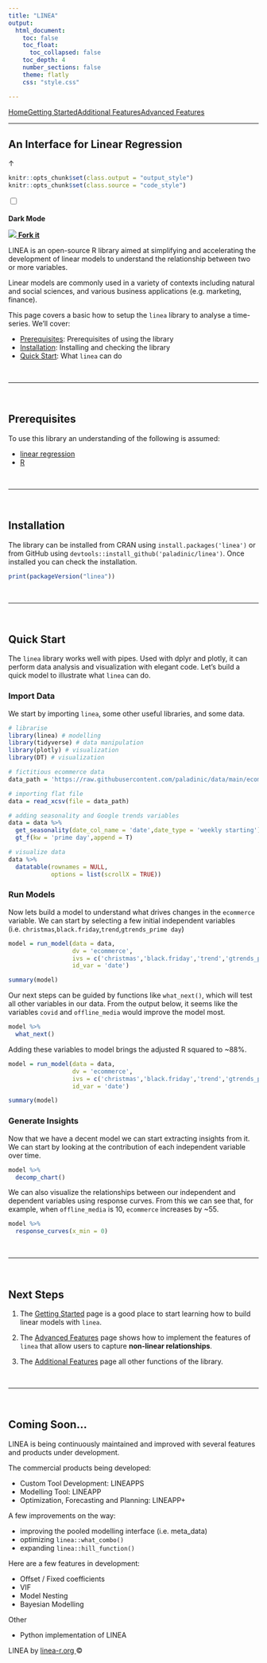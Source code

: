 ```yaml
---
title: "LINEA"
output:
  html_document:
    toc: false
    toc_float:
      toc_collapsed: false
    toc_depth: 4  
    number_sections: false
    theme: flatly
    css: "style.css"

---
```


<div class='nav'><a href='index.html'>Home</a><a href='linea_getting_started.html'>Getting Started</a><a href='linea_additional_features.html'>Additional Features</a><a href='linea_advanced_features.html'>Advanced Features</a></div>

<hr>

## An Interface for Linear Regression


<!--HEAD STUFF-->
<link rel="preconnect" href="https://fonts.googleapis.com">
<link rel="preconnect" href="https://fonts.gstatic.com" crossorigin>
<link href="https://fonts.googleapis.com/css2?family=Montserrat+Alternates:wght@200;400;600;800&family=Roboto:wght@300&display=swap" rel="stylesheet">

<script language="JavaScript" src="script.js"></script>

<a id="back_to_top">&#8593;</a>


```r
knitr::opts_chunk$set(class.output = "output_style")
knitr::opts_chunk$set(class.source = "code_style")
```

<!--HEADER STUFF-->
<div class='dark_mode_home'>
  <label class="switch">
    <input type="checkbox" value="dark_mode" id="dark_mode">
    <span class="slider round"></span>    
  </label>
  <br>
  <strong>Dark Mode</strong>
</div>

<a class='github_home' href='https://github.com/paladinic/linea'>
  <img src='img/github_white.png'/>
  <strong>Fork it</strong>
</a>

<!--CONTENT-->
<span class='logo_span'>LINEA</span> is an open-source R library aimed at simplifying and accelerating the development of linear models to understand the relationship between two or more variables. 

Linear models are commonly used in a variety of contexts including natural and social sciences, and various business applications (e.g. marketing, finance). 

This page covers a basic how to setup the `linea` library to analyse a time-series. We'll cover:

* [Prerequisites](#Prerequisites): Prerequisites of using the library
* [Installation](#Installation): Installing and checking the library
* [Quick Start](#Quick Start): What `linea` can do

<br>
<hr>
<br>

## Prerequisites

To use this library an understanding of the following is assumed:

* [linear regression](https://en.wikipedia.org/wiki/Linear_regression)
* [R](https://www.r-project.org/)

<br>
<hr>
<br>

## Installation  

The library can be installed from CRAN using `install.packages('linea')` or from GitHub using `devtools::install_github('paladinic/linea')`.
Once installed you can check the installation.

```r
print(packageVersion("linea"))
```

<br>
<hr>
<br>

## Quick Start

The `linea` library works well with pipes. Used with dplyr and plotly, it can perform data analysis and visualization with elegant code.
Let's build a quick model to illustrate what `linea` can do.


### Import Data

We start by importing `linea`, some other useful libraries, and some data.

```r

# librarise
library(linea) # modelling
library(tidyverse) # data manipulation
library(plotly) # visualization
library(DT) # visualization

# fictitious ecommerce data
data_path = 'https://raw.githubusercontent.com/paladinic/data/main/ecomm_data.csv'

# importing flat file
data = read_xcsv(file = data_path)

# adding seasonality and Google trends variables
data = data %>% 
  get_seasonality(date_col_name = 'date',date_type = 'weekly starting') %>%
  gt_f(kw = 'prime day',append = T)

# visualize data
data %>%
  datatable(rownames = NULL,
            options = list(scrollX = TRUE))

```

### Run Models

Now lets build a model to understand what drives changes in the `ecommerce` variable.
We can start by selecting a few initial independent variables (i.e. `christmas`,`black.friday`,`trend`,`gtrends_prime day`)

```r

model = run_model(data = data,
                  dv = 'ecommerce',
                  ivs = c('christmas','black.friday','trend','gtrends_prime day'),
                  id_var = 'date')

summary(model)

```

Our next steps can be guided by functions like `what_next()`, which will test all other variables in our data.
From the output below, it seems like the variables `covid` and `offline_media` would improve the model most.

```r

model %>% 
  what_next()

```

Adding these variables to model brings the adjusted R squared to ~88%.

```r

model = run_model(data = data,
                  dv = 'ecommerce',
                  ivs = c('christmas','black.friday','trend','gtrends_prime day','covid','offline_media'),
                  id_var = 'date')

summary(model)

```


### Generate Insights

Now that we have a decent model we can start extracting insights from it.
We can start by looking at the contribution of each independent variable over time.

```r

model %>% 
  decomp_chart()


```

We can also visualize the relationships between our independent and dependent variables using response curves.
From this we can see that, for example, when `offline_media` is 10, `ecommerce` increases by ~55. 

```r

model %>% 
  response_curves(x_min = 0)


```

<br>
<hr>
<br>


## Next Steps

1. The <a href="linea_getting_started.html">Getting Started</a> page is a good place to start learning how to build linear models with `linea`.

2. The <a href="linea_advanced_features.html">Advanced Features</a> page shows how to implement the features of `linea` that allow users to capture <b>non-linear relationships</b>.

3. The <a href="linea_additional_features.html">Additional Features</a> page all other functions of the library.

<br>
<hr>
<br>

## Coming Soon...

<span class='logo_span'>LINEA</span> is being continuously maintained and improved with several features and products under development. 

The commercial products being developed:

* Custom Tool Development: <span class='logo_span'>LINEAPPS</span>
* Modelling Tool: <span class='logo_span'>LINEAPP</span>
* Optimization, Forecasting and Planning: <span class='logo_span'>LINEAPP+</span>


A few improvements on the way:

* improving the pooled modelling interface (i.e. meta_data)
* optimizing `linea::what_combo()`
* expanding `linea::hill_function()`

Here are a few features in development:

* Offset / Fixed coefficients
* VIF
* Model Nesting
* Bayesian Modelling

Other

* Python implementation of <span class='logo_span'>LINEA</span>


<footer class="footer_home">
  <span>
    LINEA
  </span>
  by
  <a href="linea-r.org">
    linea-r.org
  </a>
  &copy;
   <script>document.write(new Date().getFullYear())</script></p>
</footer>
